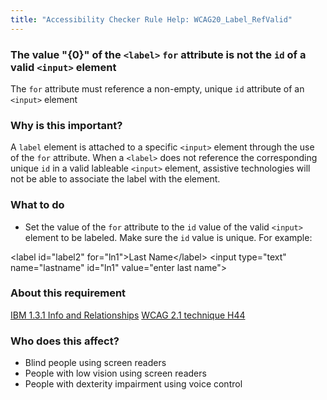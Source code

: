 ```yaml
---
title: "Accessibility Checker Rule Help: WCAG20_Label_RefValid"
---
```


<div className="toolHelp">
<Row>
<Column colLg={16} colMd={8} colSm={4} className="toolHead">

### The value \"{0}\" of the `<label>` `for` attribute is not the `id` of a valid `<input>` element

<div id="locLevel"></div>

The `for` attribute must reference a non-empty, unique `id` attribute of an `<input>` element

</Column>
</Row>
<Row>
<Column colLg={11} colMd={5} colSm={4} className="toolMain">

### Why is this important?

A `label` element is attached to a specific `<input>` element through the use of the `for` attribute. When a `<label>` does not reference the corresponding unique `id` in a valid lableable `<input>` element, assistive technologies will not be able to associate the label with the element.

<div id="locSnippet"></div>

### What to do

* Set the value of the `for` attribute to the `id` value of the valid `<input>` element to be labeled. Make sure the `id` value is unique. For example:

<CodeSnippet type="multi" light={true}>&lt;label id="label2" for="ln1"&gt;Last Name&lt;/label&gt;
&lt;input type="text" name="lastname" id="ln1" value="enter last name"&gt;</CodeSnippet>

</Column>
<Column colLg={5} colMd={3} colSm={4} className="toolLeft">

### About this requirement

[IBM 1.3.1 Info and Relationships](https://www.ibm.com/able/guidelines/ci162/info_and_relationships.html)
[WCAG 2.1 technique H44](https://www.w3.org/WAI/WCAG21/Techniques/html/H44)

### Who does this affect?

* Blind people using screen readers
* People with low vision using screen readers
* People with dexterity impairment using voice control

</Column>
</Row>
</div>

